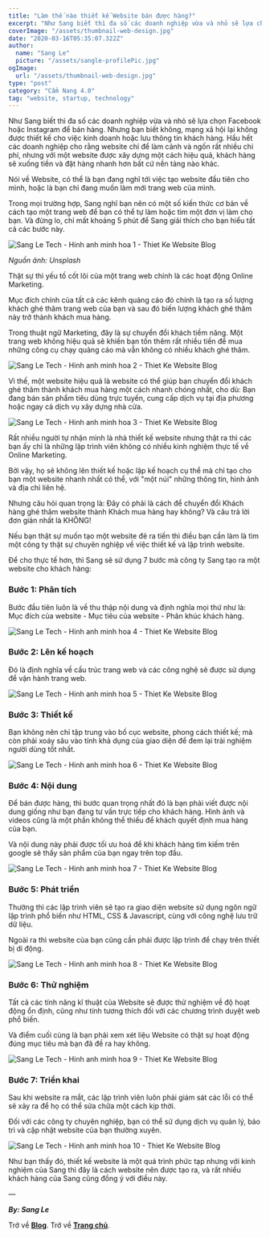 ```yaml
---
title: "Làm thế nào thiết kế Website bán được hàng?"
excerpt: "Như Sang biết thì đa số các doanh nghiệp vừa và nhỏ sẽ lựa chọn Facebook hoặc Instagram để bán hàng. Nhưng bạn biết không, mạng xã hội lại không được thiết kế cho việc kinh doanh hoặc lưu thông tin khách hàng. Hầu hết các doanh nghiệp cho rằng website chỉ để làm cảnh và ngốn rất nhiều chi phí, nhưng với một website được xây dựng một cách hiệu quả, khách hàng sẽ xuống tiền và đặt hàng nhanh hơn bất cứ nền tảng nào khác.."
coverImage: "/assets/thumbnail-web-design.jpg"
date: "2020-03-16T05:35:07.322Z"
author:
  name: "Sang Le"
  picture: "/assets/sangle-profilePic.jpg"
ogImage:
  url: "/assets/thumbnail-web-design.jpg"
type: "post"
category: "Cẩm Nang 4.0"
tag: "website, startup, technology"
---
```


<Youtube videoId="KFJ_uHYaLoY" />

Như Sang biết thì đa số các doanh nghiệp vừa và nhỏ sẽ lựa chọn Facebook hoặc Instagram để bán hàng. Nhưng bạn biết không, mạng xã hội lại không được thiết kế cho việc kinh doanh hoặc lưu thông tin khách hàng. Hầu hết các doanh nghiệp cho rằng website chỉ để làm cảnh và ngốn rất nhiều chi phí, nhưng với một website được xây dựng một cách hiệu quả, khách hàng sẽ xuống tiền và đặt hàng nhanh hơn bất cứ nền tảng nào khác.

Nói về Website, có thể là bạn đang nghĩ tới việc tạo website đầu tiên cho mình, hoặc là bạn chỉ đang muốn làm mới trang web của mình.

Trong mọi trường hợp, Sang nghĩ bạn nên có một số kiến thức cơ bản về cách tạo một trang web để bạn có thể tự làm hoặc tìm một đơn vị làm cho bạn. Và đừng lo, chỉ mất khoảng 5 phút để Sang giải thích cho bạn hiểu tất cả các bước này.

<img
  src="https://res.cloudinary.com/sang-le-tech/image/upload/v1633074782/Galatek.io%20Website/Sangletech.com/galatekgame-37-38-39-0000_tanxho.jpg"
  className="rounded-lg"
  alt="Sang Le Tech - Hinh anh minh hoa 1 - Thiet Ke Website Blog"
/>

_Nguồn ảnh: Unsplash_

Thật sự thì yếu tố cốt lõi của một trang web chính là các hoạt động Online Marketing.

Mục đích chính của tất cả các kênh quảng cáo đó chính là tạo ra số lượng khách ghé thăm trang web của bạn và sau đó biến lượng khách ghé thăm này trở thành khách mua hàng.

Trong thuật ngữ Marketing, đây là sự chuyển đổi khách tiềm năng. Một trang web không hiệu quả sẽ khiến bạn tốn thêm rất nhiều tiền để mua những công cụ chạy quảng cáo mà vẫn không có nhiều khách ghé thăm.

<img
  src="https://res.cloudinary.com/sang-le-tech/image/upload/v1633074745/Galatek.io%20Website/Sangletech.com/Screen_Shot_2021-10-01_at_2.49.56_PM_hp4tzj.png"
  className="rounded-lg"
  alt="Sang Le Tech - Hinh anh minh hoa 2 - Thiet Ke Website Blog"
/>

Vì thế, một website hiệu quả là website có thể giúp bạn chuyển đổi khách ghé thăm thành khách mua hàng một cách nhanh chóng nhất, cho dù: Bạn đang bán sản phẩm tiêu dùng trực tuyến, cung cấp dịch vụ tại địa phương hoặc ngay cả dịch vụ xây dựng nhà cửa.

<img
  src="https://res.cloudinary.com/sang-le-tech/image/upload/v1633074745/Galatek.io%20Website/Sangletech.com/Screen_Shot_2021-10-01_at_2.51.58_PM_gfu6e6.png"
  className="rounded-lg"
  alt="Sang Le Tech - Hinh anh minh hoa 3 - Thiet Ke Website Blog"
/>

Rất nhiều người tự nhận mình là nhà thiết kế website nhưng thật ra thì các bạn ấy chỉ là những lập trình viên không có nhiều kinh nghiệm thực tế về Online Marketing.

Bởi vậy, họ sẽ không lên thiết kế hoặc lập kế hoạch cụ thể mà chỉ tạo cho bạn một website nhanh nhất có thể, với "một núi" những thông tin, hình ảnh và địa chỉ liên hệ.

Nhưng câu hỏi quan trọng là: Đây có phải là cách để chuyển đổi Khách hàng ghé thăm website thành Khách mua hàng hay không? Và câu trả lời đơn giản nhất là KHÔNG!

Nếu bạn thật sự muốn tạo một website đẻ ra tiền thì điều bạn cần làm là tìm một công ty thật sự chuyên nghiệp về việc thiết kế và lập trình website.

Để cho thực tế hơn, thì Sang sẽ sử dụng 7 bước mà công ty Sang tạo ra một website cho khách hàng:

### **Bước 1: Phân tích**

Bước đầu tiên luôn là về thu thập nội dung và định nghĩa mọi thứ như là: Mục đích của website - Mục tiêu của website - Phân khúc khách hàng.

<img
  src="https://res.cloudinary.com/sang-le-tech/image/upload/v1633075103/Galatek.io%20Website/Sangletech.com/Screen_Shot_2021-10-01_at_2.58.13_PM_duhqk3.png"
  className="rounded-lg"
  alt="Sang Le Tech - Hinh anh minh hoa 4 - Thiet Ke Website Blog"
/>

### **Bước 2: Lên kế hoạch**

Đó là định nghĩa về cấu trúc trang web và các công nghệ sẽ được sử dụng để vận hành trang web.

<img
  src="https://res.cloudinary.com/sang-le-tech/image/upload/v1633075178/Galatek.io%20Website/Sangletech.com/Screen_Shot_2021-10-01_at_2.59.32_PM_oynfwk.png"
  className="rounded-lg"
  alt="Sang Le Tech - Hinh anh minh hoa 5 - Thiet Ke Website Blog"
/>

### **Bước 3: Thiết kế**

Bạn không nên chỉ tập trung vào bố cục website, phong cách thiết kế; mà còn phải xoáy sâu vào tính khả dụng của giao diện để đem lại trải nghiệm người dùng tốt nhất.

<img
  src="https://res.cloudinary.com/sang-le-tech/image/upload/v1633075265/Galatek.io%20Website/Sangletech.com/Screen_Shot_2021-10-01_at_3.01.00_PM_qbf34i.png"
  className="rounded-lg"
  alt="Sang Le Tech - Hinh anh minh hoa 6 - Thiet Ke Website Blog"
/>

### **Bước 4: Nội dung**

Để bán được hàng, thì bước quan trọng nhất đó là bạn phải viết được nội dung giống như bạn đang tư vấn trực tiếp cho khách hàng. Hình ảnh và videos cũng là một phần không thể thiếu để khách quyết định mua hàng của bạn.

Và nội dung này phải được tối ưu hoá để khi khách hàng tìm kiếm trên google sẽ thấy sản phẩm của bạn ngay trên top đầu.

<img
  src="https://res.cloudinary.com/sang-le-tech/image/upload/v1633075349/Galatek.io%20Website/Sangletech.com/Screen_Shot_2021-10-01_at_3.02.22_PM_kapp8e.png"
  className="rounded-lg"
  alt="Sang Le Tech - Hinh anh minh hoa 7 - Thiet Ke Website Blog"
/>

### **Bước 5: Phát triển**

Thường thì các lập trình viên sẽ tạo ra giao diện website sử dụng ngôn ngữ lập trình phổ biến như HTML, CSS & Javascript, cùng với công nghệ lưu trữ dữ liệu.

Ngoài ra thì website của bạn cũng cần phải được lập trình để chạy trên thiết bị di động.

<img
  src="https://res.cloudinary.com/sang-le-tech/image/upload/v1633075369/Galatek.io%20Website/Sangletech.com/Screen_Shot_2021-10-01_at_3.02.43_PM_zqww2n.png"
  className="rounded-lg"
  alt="Sang Le Tech - Hinh anh minh hoa 8 - Thiet Ke Website Blog"
/>

### **Bước 6: Thử nghiệm**

Tất cả các tính năng kĩ thuật của Website sẽ được thử nghiệm về độ hoạt động ổn định, cũng như tính tương thích đối với các chương trình duyệt web phổ biến.

Và điểm cuối cùng là bạn phải xem xét liệu Website có thật sự hoạt động đúng mục tiêu mà bạn đã đề ra hay không.

<img
  src="https://res.cloudinary.com/sang-le-tech/image/upload/v1633075408/Galatek.io%20Website/Sangletech.com/Screen_Shot_2021-10-01_at_3.03.23_PM_uqwv65.png"
  className="rounded-lg"
  alt="Sang Le Tech - Hinh anh minh hoa 9 - Thiet Ke Website Blog"
/>

### **Bước 7: Triển khai**

Sau khi website ra mắt, các lập trình viên luôn phải giám sát các lỗi có thể sẽ xảy ra để họ có thể sửa chữa một cách kịp thời.

Đối với các công ty chuyên nghiệp, bạn có thể sử dụng dịch vụ quản lý, bảo trì và cập nhật website của bạn thường xuyên.

<img
  src="https://res.cloudinary.com/sang-le-tech/image/upload/v1633075467/Galatek.io%20Website/Sangletech.com/Screen_Shot_2021-10-01_at_3.04.14_PM_jozcbf.png"
  className="rounded-lg"
  alt="Sang Le Tech - Hinh anh minh hoa 10 - Thiet Ke Website Blog"
/>

Như bạn thấy đó, thiết kế website là một quá trình phức tạp nhưng với kinh nghiệm của Sang thì đây là cách website nên được tạo ra, và rất nhiều khách hàng của Sang cũng đồng ý với điều này.

—

_**By: Sang Le**_

Trở về [**Blog**](/blog).
Trở về [**Trang chủ**](/).
